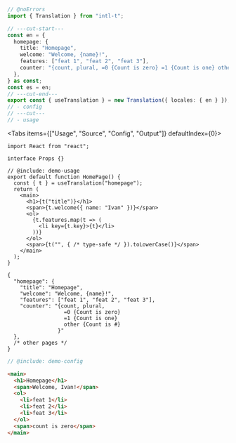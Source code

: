 <div className="hidden">

```ts twoslash include demo
// @noErrors
import { Translation } from "intl-t";

// ---cut-start---
const en = {
  homepage: {
    title: "Homepage",
    welcome: "Welcome, {name}!",
    features: ["feat 1", "feat 2", "feat 3"],
    counter: "{count, plural, =0 {Count is zero} =1 {Count is one} other {Count is #}}",
  },
} as const;
const es = en;
// ---cut-end---
export const { useTranslation } = new Translation({ locales: { en } });
// - config
// ---cut---
// - usage
```

</div>

<Tabs items={["Usage", "Source", "Config", "Output"]} defaultIndex={0}>
  <Tab value="Usage">

```tsx twoslash title="page.tsx"
import React from "react";

interface Props {}

// @include: demo-usage
export default function HomePage() {
  const { t } = useTranslation("homepage");
  return (
    <main>
      <h1>{t("title")}</h1>
      <span>{t.welcome({ name: "Ivan" })}</span>
      <ol>
        {t.features.map(t => (
          <li key={t.key}>{t}</li>
        ))}
      </ol>
      <span>{t("", { /* type-safe */ }).toLowerCase()}</span>
    </main>
  );
}
```

  </Tab>
  <Tab value="Source">

```jsonc title="en.json"
{
  "homepage": {
    "title": "Homepage",
    "welcome": "Welcome, {name}!",
    "features": ["feat 1", "feat 2", "feat 3"],
    "counter": "{count, plural,
                  =0 {Count is zero}
                  =1 {Count is one}
                  other {Count is #}
                }"
  },
  /* other pages */
}
```

  </Tab>
  <Tab value="Config">

```ts twoslash title="translation.ts"
// @include: demo-config
```

  </Tab>
  <Tab value="Output">

```html title="html"
<main>
  <h1>Homepage</h1>
  <span>Welcome, Ivan!</span>
  <ol>
    <li>feat 1</li>
    <li>feat 2</li>
    <li>feat 3</li>
  </ol>
  <span>count is zero</span>
</main>
```

  </Tab>
</Tabs>
